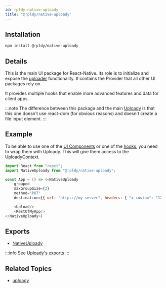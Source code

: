 ```yaml
---
id: rpldy-native-uploady
title: "@rpldy/native-uploady"
---
```


## Installation

```bash npm2yarn
npm install @rpldy/native-uploady
```

## Details

This is the main UI package for React-Native. Its role is to initialize and expose the [uploader](rpldy-uploader) functionality.
It contains the Provider that all other UI packages rely on.

It provides multiple hooks that enable more advanced features and data for client apps.

:::note
The difference between this package and the main [Uploady](rpldy-uploady) is that
this one doesn't use react-dom (for obvious reasons) and doesn't create a file input element.
:::

## Example

To be able to use one of the [UI Components](../api/components) or one of the [hooks](../api/hooks), you need to wrap them with Uploady.
This will give them access to the UploadyContext.

```javascript
import React from "react";
import NativeUploady from "@rpldy/native-uploady";

const App = () => (<NativeUploady
    grouped
    maxGroupSize={2}
    method="PUT"
    destination={{ url: "https://my-server", headers: { "x-custom": "123" } }}>

    <Upload/>
    <RestOfMyApp/>
</NativeUploady>)
```

## Exports

* [NativeUploady](../api/providers/native-uploady)

:::info
See [Uploady's exports](rpldy-uploady#exports)
:::

## Related Topics

* [uploady](rpldy-uploady)
